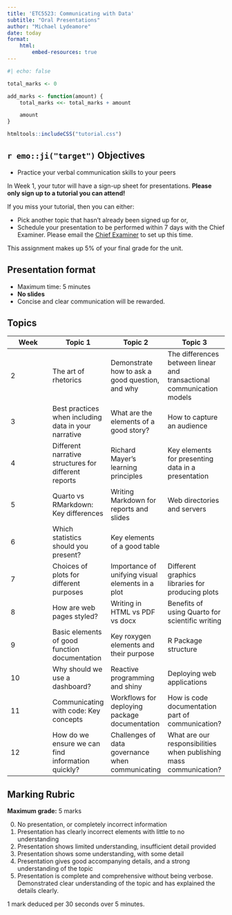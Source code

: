 ```yaml
---
title: 'ETC5523: Communicating with Data'
subtitle: "Oral Presentations"
author: "Michael Lydeamore"
date: today
format:
    html:
        embed-resources: true
---
```


```r
#| echo: false

total_marks <- 0

add_marks <- function(amount) {
    total_marks <<- total_marks + amount

    amount
}

```

```r
htmltools::includeCSS("tutorial.css")
```

## `r emo::ji("target")` Objectives

-   Practice your verbal communication skills to your peers

::: callout-important
In Week 1, your tutor will have a sign-up sheet for presentations. **Please only sign up to a tutorial you can attend!**

If you miss your tutorial, then you can either:

-   Pick another topic that hasn't already been signed up for or,
-   Schedule your presentation to be performed within 7 days with the Chief Examiner. Please email the [Chief Examiner](mailto:michael.lydeamore@monash.edu) to set up this time.
:::

This assignment makes up 5% of your final grade for the unit.

## Presentation format

-   Maximum time: 5 minutes
-   **No slides**
-   Concise and clear communication will be rewarded.

## Topics

| Week | Topic 1                                              | Topic 2                                          | Topic 3                                                               |
|------------------|------------------|------------------|--------------------|
| 2    | The art of rhetorics                                 | Demonstrate how to ask a good question, and why  | The differences between linear and transactional communication models |
| 3    | Best practices when including data in your narrative | What are the elements of a good story?           | How to capture an audience                                            |
| 4    | Different narrative structures for different reports | Richard Mayer's learning principles              | Key elements for presenting data in a presentation                    |
| 5    | Quarto vs RMarkdown: Key differences                 | Writing Markdown for reports and slides          | Web directories and servers                                           |
| 6    | Which statistics should you present?                 | Key elements of a good table                     |                                                                       |
| 7    | Choices of plots for different purposes              | Importance of unifying visual elements in a plot | Different graphics libraries for producing plots                      |
| 8    | How are web pages styled?                            | Writing in HTML vs PDF vs docx                   | Benefits of using Quarto for scientific writing                       |
| 9    | Basic elements of good function documentation        | Key roxygen elements and their purpose           | R Package structure                                                   |
| 10   | Why should we use a dashboard?                       | Reactive programming and shiny                   | Deploying web applications                                            |
| 11   | Communicating with code: Key concepts                | Workflows for deploying package documentation    | How is code documentation part of communication?                      |
| 12   | How do we ensure we can find information quickly?    | Challenges of data governance when communicating | What are our responsibilities when publishing mass communication?     |

## Marking Rubric

**Maximum grade:** 5 marks

0.  No presentation, or completely incorrect information
1.  Presentation has clearly incorrect elements with little to no understanding
2.  Presentation shows limited understanding, insufficient detail provided
3.  Presentation shows some understanding, with some detail
4.  Presentation gives good accompanying details, and a strong understanding of the topic
5.  Presentation is complete and comprehensive without being verbose. Demonstrated clear understanding of the topic and has explained the details clearly.

1 mark deduced per 30 seconds over 5 minutes.
